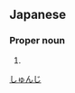 ==Japanese==
{{ja-kanjitab|俊|次}}

===Proper noun===
{{ja-pos|proper|しゅんじ}}

# {{given name|male|lang=ja}}

[[Category:Japanese male given names|しゅんじ]]